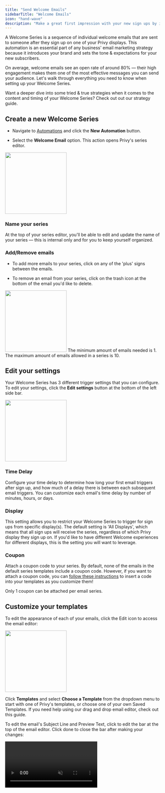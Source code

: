 ```yaml
---
title: "Send Welcome Emails"
sidebarTitle: "Welcome Emails"
icon: "hand-wave"
description: "Make a great first impression with your new sign ups by introducing your brand."
---
```


A Welcome Series is a sequence of individual welcome emails that are sent to someone after they sign up on one of your Privy displays. This automation is an essential part of any business' email marketing strategy because it introduces your brand and sets the tone & expectations for your new subscribers.

On average, welcome emails see an open rate of around 80% — their high engagement makes them one of the most effective messages you can send your audience. Let's walk through everything you need to know when setting up your Welcome Series.&#x20;

<Tip>
  Want a deeper dive into some tried & true strategies when it comes to the content and timing of your Welcome Series? Check out out our strategy guide.
</Tip>

## Create a new Welcome Series

* Navigate to [Automations](https://dashboard.privy.com/automations) and click the **New Automation** button.

* Select the **Welcome Email** option. This action opens Privy's series editor.

<img height="200" src="/images/automations/create-new-welcome-series.gif" />

### Name your series

At the top of your series editor, you'll be able to edit and update the name of your series — this is internal only and for you to keep yourself organized.

### Add/Remove emails

* To add more emails to your series, click on any of the 'plus' signs between the emails.

* To remove an email from your series, click on the trash icon at the bottom of the email you'd like to delete.

<img height="200" src="/images/automations/welcome-series-add-remove.png" />

<Info>
  The minimum amount of emails needed is 1. The maximum amount of emails allowed in a series is 10.
</Info>

## Edit your settings

Your Welcome Series has 3 different trigger settings that you can configure. To edit your settings, click the **Edit settings** button at the bottom of the left side bar.

<img height="200" src="/images/automations/welcome-series-settings.png" />

### Time Delay

Configure your time delay to determine how long your first email triggers after sign up, and how much of a delay there is between each subsequent email triggers. You can customize each email's time delay by number of minutes, hours, or days.

### Display

This setting allows you to restrict your Welcome Series to trigger for sign ups from specific display(s). The default setting is 'All Displays', which means that all sign ups will receive the series, regardless of which Privy display they sign up on. If you'd like to have different Welcome experiences for different displays, this is the setting you will want to leverage.

### Coupon

Attach a coupon code to your series. By default, none of the emails in the default series templates include a coupon code. However, if you want to attach a coupon code, you can [follow these instructions](https://privy.mintlify.app/docs/learn/content/coupon-codes#automations:~:text=To%20insert%20a%20coupon%20in%20your%20Automation%3A) to insert a code into your templates as you customize them!

<Warning>
  Only 1 coupon can be attached per email series.
</Warning>

## Customize your templates

To edit the appearance of each of your emails, click the Edit icon to access the email editor:

<img height="200" src="/images/automations/edit-welcome-series.png" />

Click **Templates** and select **Choose a Template** from the dropdown menu to start with one of Privy's templates, or choose one of your own Saved Templates. If you need help using our drag and drop email editor, check out this guide.

To edit the email's Subject Line and Preview Text, click to edit the bar at the top of the email editor. Click done to close the bar after making your changes:

<video autoPlay muted loop playsInline className="edit-welcome-series-subject-line" src="/images/automations/welcome-series-subject-line.mp4" />

Click **Preview** to see a mobile and desktop preview of your content, or click **Send test email** to send a test email to yourself and/or other users on your Privy account.

Once you've made all your edits, click **Save**. Click **Back to series** to exit the editor and head back to your Welcome Series.

## Activate your series

Once you've customized your templates and edited your settings, you're ready to launch your Welcome Series! Click the **Activate** button in the upper right corner of your series.

<img height="200" src="/images/automations/activate-welcome-series.png" />

<Warning>
  After your series is activated, you will not be able to add/remove emails from your series. To accomplish this, you will need to duplicate or start a new series.
</Warning>

Once your series is live, you can [review its performance](https://privy.mintlify.app/docs/learn/automations/automations-reporting) at any time.